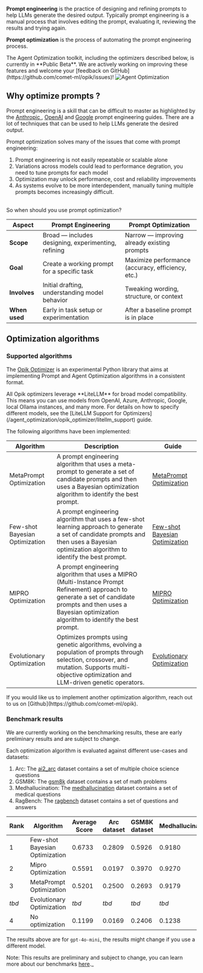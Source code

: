 **Prompt engineering** is the practice of designing and refining prompts to help
LLMs generate the desired output. Typically prompt engineering is a manual process
that involves editing the prompt, evaluating it, reviewing the results and
trying again.

**Prompt optimization** is the process of automating the prompt engineering process.

<Warning>
  The Agent Optimization toolkit, including the optimizers described below, is currently in **Public Beta**. We are actively working on improving these features and welcome your [feedback on GitHub](https://github.com/comet-ml/opik/issues)!
</Warning>

<Frame>
  <img src="/img/agent_optimization/concept.png" alt="Agent Optimization" />
</Frame>

## Why optimize prompts ?

Prompt engineering is a skill that can be difficult to master as highlighted by
the [Anthropic ](https://docs.anthropic.com/en/docs/build-with-claude/prompt-engineering/overview#how-to-prompt-engineer),
[OpenAI](https://help.openai.com/en/articles/6654000-best-practices-for-prompt-engineering-with-the-openai-api)
and [Google](https://www.kaggle.com/whitepaper-prompt-engineering) prompt
engineering guides. There are a lot of techniques that can be used to help
LLMs generate the desired output.

Prompt optimization solves many of the issues that come with prompt engineering:

1. Prompt engineering is not easily repeatable or scalable alone
2. Variations across models could lead to performance degration, you need to
   tune prompts for each model
3. Optimization may unlock performance, cost and reliability improvements
4. As systems evolve to be more interdependent, manually tuning multiple prompts
   becomes increasingly difficult.

<br />
So when should you use prompt optimization?

| **Aspect**    | **Prompt Engineering**                              | **Prompt Optimization**                           |
| ------------- | --------------------------------------------------- | ------------------------------------------------- |
| **Scope**     | Broad — includes designing, experimenting, refining | Narrow — improving already existing prompts       |
| **Goal**      | Create a working prompt for a specific task         | Maximize performance (accuracy, efficiency, etc.) |
| **Involves**  | Initial drafting, understanding model behavior      | Tweaking wording, structure, or context           |
| **When used** | Early in task setup or experimentation              | After a baseline prompt is in place               |

## Optimization algorithms

### Supported algorithms

The [Opik Optimizer](https://pypi.org/project/opik-optimizer/) is an
experimental Python library that aims at implementing Prompt and Agent
Optimization algorithms in a consistent format.

<Note>
  All Opik optimizers leverage **LiteLLM** for broad model compatibility. This means you can use models from OpenAI, Azure, Anthropic, Google, local Ollama instances, and many more. For details on how to specify different models, see the [LiteLLM Support for Optimizers](/agent_optimization/opik_optimizer/litellm_support) guide.
</Note>

The following algorithms have been implemented:

| **Algorithm**                  | **Description**                                                                                                                                                                                                  | **Guide**                                                                        |
| ------------------------------ | ---------------------------------------------------------------------------------------------------------------------------------------------------------------------------------------------------------------- | -------------------------------------------------------------------------------- |
| MetaPrompt Optimization        | A prompt engineering algorithm that uses a meta-prompt to generate a set of candidate prompts and then uses a Bayesian optimization algorithm to identify the best prompt.                                       | [MetaPrompt Optimization](/agent_optimization/algorithms/metaprompt_optimizer)              |
| Few-shot Bayesian Optimization | A prompt engineering algorithm that uses a few-shot learning approach to generate a set of candidate prompts and then uses a Bayesian optimization algorithm to identify the best prompt.                        | [Few-shot Bayesian Optimization](/agent_optimization/algorithms/fewshot_bayesian_optimizer) |
| MIPRO Optimization             | A prompt engineering algorithm that uses a MIPRO (Multi-Instance Prompt Refinement) approach to generate a set of candidate prompts and then uses a Bayesian optimization algorithm to identify the best prompt. | [MIPRO Optimization](/agent_optimization/algorithms/mipro_optimizer)                        |
| Evolutionary Optimization      | Optimizes prompts using genetic algorithms, evolving a population of prompts through selection, crossover, and mutation. Supports multi-objective optimization and LLM-driven genetic operators.                   | [Evolutionary Optimization](/agent_optimization/algorithms/evolutionary_optimizer)          |

<Tip>
  If you would like us to implement another optimization algorithm, reach out to us on
  [Github](https://github.com/comet-ml/opik).
</Tip>

### Benchmark results

<Warning>
  We are currently working on the benchmarking results, these are early preliminary results and are subject to change.
</Warning>

Each optimization algorithm is evaluated against different use-cases and datasets:

1. Arc: The [ai2_arc](https://huggingface.co/datasets/allenai/ai2_arc) dataset contains a set of multiple choice science questions
2. GSM8K: The [gsm8k](https://huggingface.co/datasets/gsm8k) dataset contains a set of math problems
3. Medhallucination: The [medhallucination](https://huggingface.co/datasets/medhallucination) dataset contains a set of medical questions
4. RagBench: The [ragbench](https://huggingface.co/datasets/ragbench) dataset contains a set of questions and answers

| Rank | Algorithm                      | Average Score | Arc dataset | GSM8K dataset | Medhallucination | RagBench |
| ---- | ------------------------------ | ------------- | ----------- | ------------- | ---------------- | -------- |
| 1    | Few-shot Bayesian Optimization | 0.6733        | 0.2809      | 0.5926        | 0.9180           | 0.9015   |
| 2    | Mipro Optimization             | 0.5591        | 0.0197      | 0.3970        | 0.9270           | 0.8928   |
| 3    | MetaPrompt Optimization        | 0.5201        | 0.2500      | 0.2693        | 0.9179           | 0.6431   |
| *tbd*| Evolutionary Optimization      | *tbd*         | *tbd*       | *tbd*         | *tbd*            | *tbd*    |
| 4    | No optimization                | 0.1199        | 0.0169      | 0.2406        | 0.1238           | 0.0981   |

The results above are for `gpt-4o-mini`, the results might change if you use a different model.

Note: This results are preliminary and subject to change, you can learn more about
our benchmarks [here](https://github.com/comet-ml/opik/blob/main/sdks/opik_optimizer/benchmarks/run_benchmark.py).\_
